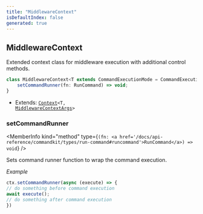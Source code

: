 ```yaml
---
title: "MiddlewareContext"
isDefaultIndex: false
generated: true
---
```



<!-- This file was generated from the CommandKit source. Do not modify. Instead, re-run the "docgen" script -->


## MiddlewareContext

<GenerationInfo sourceFile="packages/commandkit/src/app/commands/Context.ts" sourceLine="581" packageName="commandkit" />

Extended context class for middleware execution with additional control methods.

```ts title="Signature"
class MiddlewareContext<T extends CommandExecutionMode = CommandExecutionMode> extends Context<T, MiddlewareContextArgs> {
    setCommandRunner(fn: RunCommand) => void;
}
```
* Extends: <code><a href='/docs/api-reference/commandkit/classes/context#context'>Context</a>&#60;T, <a href='/docs/api-reference/commandkit/interfaces/middleware-context-args#middlewarecontextargs'>MiddlewareContextArgs</a>&#62;</code>



<div className="members-wrapper">

### setCommandRunner

<MemberInfo kind="method" type={`(fn: <a href='/docs/api-reference/commandkit/types/run-command#runcommand'>RunCommand</a>) => void`}   />

Sets command runner function to wrap the command execution.



*Example*

```ts
ctx.setCommandRunner(async (execute) => {
// do something before command execution
await execute();
// do something after command execution
})
```


</div>
